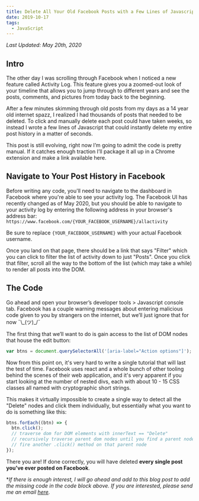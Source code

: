 ```yaml
---
title: Delete All Your Old Facebook Posts with a Few Lines of Javascript
date: 2019-10-17
tags:
  - JavaScript
---
```


_Last Updated: May 20th, 2020_

## Intro

The other day I was scrolling through Facebook when I noticed a new feature called Activity Log. This feature gives you a zoomed-out look of your timeline that allows you to jump through to different years and see the posts, comments, and pictures from today back to the beginning.

After a few minutes skimming through old posts from my days as a 14 year old internet spazz, I realized I had thousands of posts that needed to be deleted. To click and manually delete each post could have taken weeks, so instead I wrote a few lines of Javascript that could instantly delete my entire post history in a matter of seconds.

This post is still evolving, right now I’m going to admit the code is pretty manual. If it catches enough traction I’ll package it all up in a Chrome extension and make a link available here.

## Navigate to Your Post History in Facebook

Before writing any code, you'll need to navigate to the dashboard in Facebook where you're able to see your activity log. The Facebook UI has recently changed as of May 2020, but you should be able to navigate to your activity log by entering the following address in your browser's address bar:
`https://www.facebook.com/{YOUR_FACEBOOK_USERNAME}/allactivity`

Be sure to replace `{YOUR_FACEBOOK_USERNAME}` with your actual Facebook username.

Once you land on that page, there should be a link that says "Filter" which you can click to filter the list of activity down to just "Posts". Once you click that filter, scroll all the way to the bottom of the list (which may take a while) to render all posts into the DOM.

## The Code

Go ahead and open your browser’s developer tools > Javascript console tab. Facebook has a couple warning messages about entering malicious code given to you by strangers on the internet, but we’ll just ignore that for now ¯\\\_(ツ)\_/¯

The first thing that we’ll want to do is gain access to the list of DOM nodes that house the edit button:

```js
var btns = document.querySelectorAll('[aria-label="Action options"]');
```

Now from this point on, it's very hard to write a single tutorial that will last the test of time. Facebook uses react and a whole bunch of other tooling behind the scenes of their web application, and it's very apparent if you start looking at the number of nested divs, each with about 10 - 15 CSS classes all named with cryptographic short strings.

This makes it virtually impossible to create a single way to detect all the "Delete" nodes and click them individually, but essentially what you want to do is something like this:

```js
btns.forEach((btn) => {
  btn.click();
  // traverse dom for DOM elements with innerText == "Delete"
  // recursively traverse parent dom nodes until you find a parent node with an attribute '[role="menuitem"]'
  // fire another .click() method on that parent node
});
```

There you are! If done correctly, you will have deleted **every single post you've ever posted on Facebook**.

\*_If there is enough interest, I will go ahead and add to this blog post to add the missing code in the code block above. If you are interested, please send me an email <a href="mailto:volkmattj@gmail.com?subject=Please finish the code example in your Delete Facebook Posts article!&body=Please finish the code example in your article: https://mjvolk.com/delete-facebook-posts-with-javascript/" target="_blank">here</a>._
